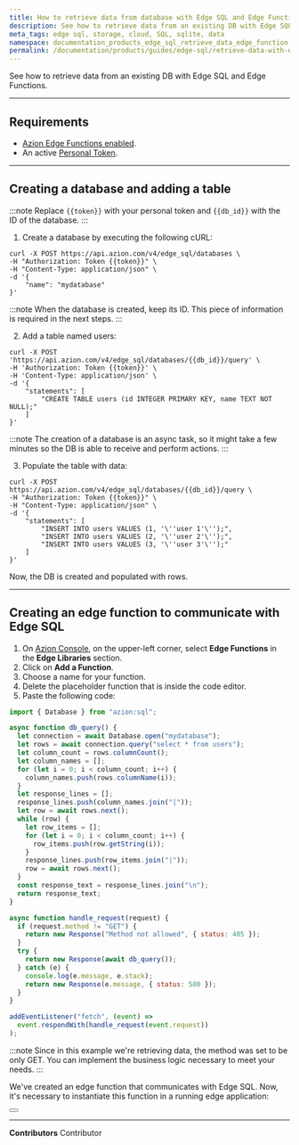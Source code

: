 ```yaml
---
title: How to retrieve data from database with Edge SQL and Edge Functions
description: See how to retrieve data from an existing DB with Edge SQL and Edge Functions.
meta_tags: edge sql, storage, cloud, SQL, sqlite, data
namespace: documentation_products_edge_sql_retrieve_data_edge_function
permalink: /documentation/products/guides/edge-sql/retrieve-data-with-edge-functions/
---
```



See how to retrieve data from an existing DB with Edge SQL and Edge Functions.

---

## Requirements 

- [Azion Edge Functions enabled](/en/documentation/products/build/edge-application/edge-functions/).
- An active [Personal Token](/en/documentation/products/guides/personal-tokens/).

---

## Creating a database and adding a table

:::note 
Replace `{{token}}` with your personal token and `{{db_id}}` with the ID of the database.
:::

1. Create a database by executing the following cURL:

```
curl -X POST https://api.azion.com/v4/edge_sql/databases \
-H "Authorization: Token {{token}}" \
-H "Content-Type: application/json" \
-d '{
    "name": "mydatabase"
}'
```

:::note 
When the database is created, keep its ID. This piece of information is required in the next steps.
::: 

2. Add a table named users: 

```
curl -X POST 'https://api.azion.com/v4/edge_sql/databases/{{db_id}}/query' \
-H 'Authorization: Token {{token}}' \
-H 'Content-Type: application/json' \
-d '{
    "statements": [
        "CREATE TABLE users (id INTEGER PRIMARY KEY, name TEXT NOT NULL);"
    ]
}'
```

:::note 
The creation of a database is an async task, so it might take a few minutes so the DB is able to receive and perform actions.
::: 

3. Populate the table with data: 

```
curl -X POST https://api.azion.com/v4/edge_sql/databases/{{db_id}}/query \
-H "Authorization: Token {{token}}" \
-H "Content-Type: application/json" \
-d '{
    "statements": [
        "INSERT INTO users VALUES (1, '\''user 1'\'');",
        "INSERT INTO users VALUES (2, '\''user 2'\'');",
        "INSERT INTO users VALUES (3, '\''user 3'\'');"
    ]
}'
```

Now, the DB is created and populated with rows.

---

## Creating an edge function to communicate with Edge SQL


1. On [Azion Console](https://console.azion.com/), on the upper-left corner, select **Edge Functions** in the **Edge Libraries** section.
2. Click on **Add a Function**.
3. Choose a name for your function.
4. Delete the placeholder function that is inside the code editor. 
5. Paste the following code: 

```js
import { Database } from "azion:sql";

async function db_query() {
  let connection = await Database.open("mydatabase");
  let rows = await connection.query("select * from users");
  let column_count = rows.columnCount();
  let column_names = [];
  for (let i = 0; i < column_count; i++) {
    column_names.push(rows.columnName(i));
  }
  let response_lines = [];
  response_lines.push(column_names.join("|"));
  let row = await rows.next();
  while (row) {
    let row_items = [];
    for (let i = 0; i < column_count; i++) {
      row_items.push(row.getString(i));
    }
    response_lines.push(row_items.join("|"));
    row = await rows.next();
  }
  const response_text = response_lines.join("\n");
  return response_text;
}

async function handle_request(request) {
  if (request.method != "GET") {
    return new Response("Method not allowed", { status: 405 });
  }
  try {
    return new Response(await db_query());
  } catch (e) {
    console.log(e.message, e.stack);
    return new Response(e.message, { status: 500 });
  }
}

addEventListener("fetch", (event) =>
  event.respondWith(handle_request(event.request))
);
``` 

:::note
Since in this example we're retrieving data, the method was set to be only GET. You can implement the business logic necessary to meet your needs.
:::

We've created an edge function that communicates with Edge SQL. Now, it's necessary to instantiate this function in a running edge application:

<Button href="/en/documentation/products/guides/build/instantiate-edge-functions/" text="go to How to instantiate edge functions in your application" variant="secondary">
</Button>

---


**Contributors** <ContributorList>Contributor</ContributorList>
